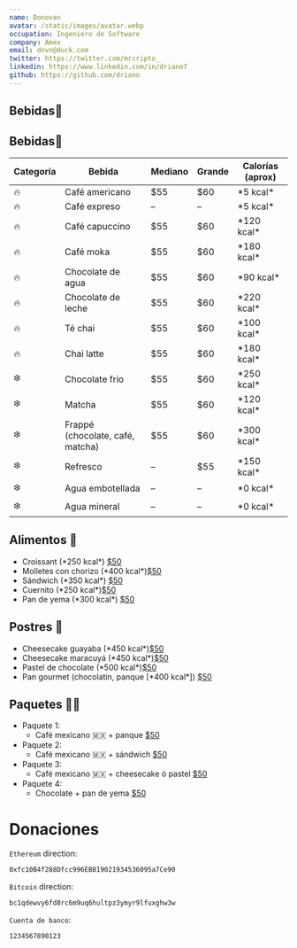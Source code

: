 ```yaml
---
name: Donovan
avatar: /static/images/avatar.webp
occupation: Ingeniero de Software
company: Amex
email: dnvn@duck.com
twitter: https://twitter.com/mrcripto_
linkedin: https://www.linkedin.com/in/driano7
github: https://github.com/driano
---
```


## Bebidas🧋

  ## Bebidas🧋

<table>
  <thead>
    <tr>
      <th>Categoría</th>
      <th>Bebida</th>
      <th>Mediano</th>
      <th>Grande</th>
      <th>Calorías (aprox)</th>
    </tr>
  </thead>
  <tbody>
    <tr>
      <td>🔥</td>
      <td>Café americano</td>
      <td>$55</td>
      <td>$60</td>
      <td>*5 kcal*</td>
    </tr>
    <tr>
      <td>🔥</td>
      <td>Café expreso</td>
      <td>–</td>
      <td>–</td>
      <td>*5 kcal*</td>
    </tr>
    <tr>
      <td>🔥</td>
      <td>Café capuccino</td>
      <td>$55</td>
      <td>$60</td>
      <td>*120 kcal*</td>
    </tr>
    <tr>
      <td>🔥</td>
      <td>Café moka</td>
      <td>$55</td>
      <td>$60</td>
      <td>*180 kcal*</td>
    </tr>
    <tr>
      <td>🔥</td>
      <td>Chocolate de agua</td>
      <td>$55</td>
      <td>$60</td>
      <td>*90 kcal*</td>
    </tr>
    <tr>
      <td>🔥</td>
      <td>Chocolate de leche</td>
      <td>$55</td>
      <td>$60</td>
      <td>*220 kcal*</td>
    </tr>
    <tr>
      <td>🔥</td>
      <td>Té chai</td>
      <td>$55</td>
      <td>$60</td>
      <td>*100 kcal*</td>
    </tr>
    <tr>
      <td>🔥</td>
      <td>Chai latte</td>
      <td>$55</td>
      <td>$60</td>
      <td>*180 kcal*</td>
    </tr>
    <tr>
      <td>❄️</td>
      <td>Chocolate frío</td>
      <td>$55</td>
      <td>$60</td>
      <td>*250 kcal*</td>
    </tr>
    <tr>
      <td>❄️</td>
      <td>Matcha</td>
      <td>$55</td>
      <td>$60</td>
      <td>*120 kcal*</td>
    </tr>
    <tr>
      <td>❄️</td>
      <td>Frappé (chocolate, café, matcha)</td>
      <td>$55</td>
      <td>$60</td>
      <td>*300 kcal*</td>
    </tr>
    <tr>
      <td>❄️</td>
      <td>Refresco</td>
      <td>–</td>
      <td>$55</td>
      <td>*150 kcal*</td>
    </tr>
    <tr>
      <td>❄️</td>
      <td>Agua embotellada</td>
      <td>–</td>
      <td>–</td>
      <td>*0 kcal*</td>
    </tr>
    <tr>
      <td>❄️</td>
      <td>Agua mineral</td>
      <td>–</td>
      <td>–</td>
      <td>*0 kcal*</td>
    </tr>
  </tbody>
</table>


## Alimentos 🥪

<ul>
  <li>
    Croissant (*250 kcal*) <u>$50</u>
  </li>
  <li>
    Molletes con chorizo (*400 kcal*)<u>$50</u>
  </li>
  <li>
    Sándwich (*350 kcal*) <u>$50</u>
  </li>
  <li>
    Cuernito (*250 kcal*)<u>$50</u>
  </li>
  <li>
    Pan de yema (*300 kcal*) <u>$50</u>
  </li>
</ul>

## Postres 🍰

<ul>
  <li>
    Cheesecake guayaba (*450 kcal*)<u>$50</u>
  </li>
  <li>
    Cheesecake maracuyá (*450 kcal*)<u>$50</u>
  </li>
  <li>
    Pastel de chocolate (*500 kcal*)<u>$50</u>
  </li>
  <li>
    Pan gourmet (chocolatín, panque [*400 kcal*])  <u>$50</u>
  </li>
</ul>

## Paquetes 🧋🍰

<ul>
  <li>
    Paquete 1:
    <ul>
      <li>
        Café mexicano 🇲🇽 + panque <u>$50</u>
      </li>
    </ul>
  </li>
  <li>
    Paquete 2:
    <ul>
      <li>
        Café mexicano 🇲🇽 + sándwich <u>$50</u>
      </li>
    </ul>
  </li>
  <li>
    Paquete 3:
    <ul>
      <li>
        Café mexicano 🇲🇽 + cheesecake ó pastel <u>$50</u>
      </li>
    </ul>
  </li>
  <li>
    Paquete 4:
    <ul>
      <li>
        Chocolate + pan de yema <u>$50</u>
      </li>
    </ul>
  </li>
</ul>

# Donaciones

`Ethereum` direction:

```bash
0xfc10B4f288Dfcc996EB819021934536095a7Ce90
```

`Bitcoin` direction:

```bash
bc1qdewvy6fd8rc6m9uq6hultpz3ymyr9lfuxghw3w
```

`Cuenta de banco`:

```bash
1234567890123
```
